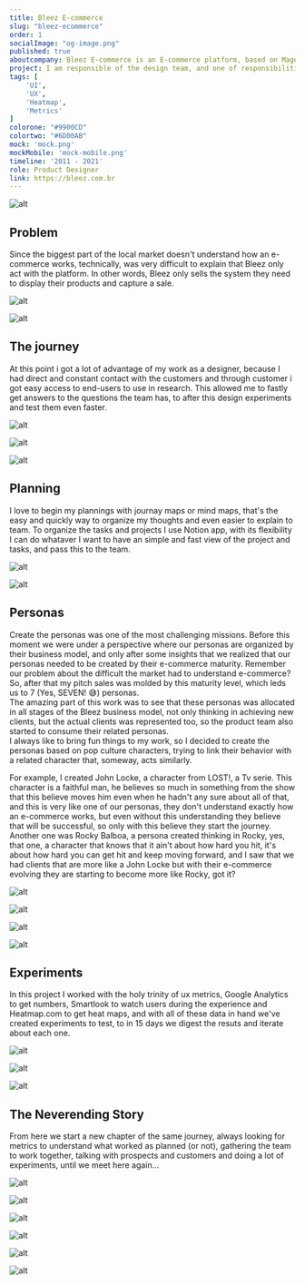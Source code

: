 ```yaml
---
title: Bleez E-commerce
slug: "bleez-ecommerce"
order: 1
socialImage: "og-image.png"
published: true
aboutcompany: Bleez E-commerce is an E-commerce platform, based on Magento 2, focused in start and grow an online store.
project: I am responsible of the design team, and one of responsibilities of design team was act with the marketing team, looking for new clients.
tags: [
    'UI',
    'UX',
    'Heatmap',
    'Metrics'
]
colorone: "#9900CD"
colortwo: "#6D00AB"
mock: 'mock.png'
mockMobile: 'mock-mobile.png'
timeline: '2011 - 2021'
role: Product Designer
link: https://bleez.com.br
---
```

![alt](case/cover.png)

<div class="text">

## Problem

<p>Since the biggest part of the local market doesn't understand how an e-commerce works, technically, was very difficult to explain that Bleez only act with the platform. In other words, Bleez only sells the system they need to display their products and capture a sale.</p>

</div>

<div class="gallery gallery-narrow">

![alt](case/bleez-case-home-mobile.png)

![alt](case/bleez-case-home.png)

</div>

<div class="text">

## The journey

<p>At this point i got a lot of advantage of my work as a designer, because I had direct and constant contact with the customers and through customer i got easy access to end-users to use in research. This allowed me to fastly get answers to the questions the team has, to after this design experiments and test them even faster.</p>

</div>

<div class="gallery">

![alt](case/bleez-plans3.png)

![alt](case/bleez-plans2.png)

![alt](case/bleez-plans1.png)

</div>

<div class="text">

## Planning

<p>
I love to begin my plannings with journay maps or mind maps, that's the easy and quickly way to organize my thoughts and even easier to explain to team. To organize the tasks and projects I use Notion app, with its flexibility I can do whataver I want to have an simple and fast view of the project and tasks, and pass this to the team.
</p>

</div>

<div class="gallery gallery-narrow">

![alt](case/bleez-planning-1.png)

![alt](case/bleez-planning-2.png)

</div>

<div class="text">

## Personas

<p>
Create the personas was one of the most challenging missions. Before this moment we were under a perspective where our personas are organized by their business model, and only after some insights that we realized that our personas needed to be created by their e-commerce maturity. Remember our problem about the difficult the market had to understand e-commerce? So, after that my pitch sales was molded by this maturity level, which leds us to 7 (Yes, SEVEN! 😅) personas.
<br />
The amazing part of this work was to see that these personas was allocated in all stages of the Bleez business model, not only thinking in achieving new clients, but the actual clients was represented too, so the product team also started to consume their related personas.
<br />
I always like to bring fun things to my work, so I decided to create the personas based on pop culture characters, trying to link their behavior with a related character that, someway, acts similarly.
</p>

<p>
For example, I created John Locke, a character from LOST!, a Tv serie. This character is a faithful man, he believes so much in something from the show that this believe moves him even when he hadn't any sure about all of that, and this is very like one of our personas, they don't understand exactly how an e-commerce works, but even without this understanding they believe that will be successful, so only with this believe they start the journey.
<br />
Another one was Rocky Balboa, a persona created thinking in Rocky, yes, that one, a character that knows that it ain't about how hard you hit, it's about how hard you can get hit and keep moving forward, and I saw that we had clients that are more like a John Locke but with their e-commerce evolving they are starting to become more like Rocky, got it?
</p>

</div>

<div class="gallery">

![alt](case/bleez-persona-1.png)

![alt](case/bleez-persona-2.png)

![alt](case/bleez-persona-3.png)

![alt](case/bleez-persona-4.png)

</div>

<div class="text">

## Experiments

<p>
In this project I worked with the holy trinity of ux metrics, Google Analytics to get numbers, Smartlook to watch users during the experience and Heatmap.com to get heat maps, and with all of these data in hand we've created experiments to test, to in 15 days we digest the resuts and iterate about each one.
</p>

</div>

<div class="gallery">

![alt](case/bleez-metrics-1.png)

![alt](case/bleez-metrics-2.png)

![alt](case/bleez-metrics-3.png)

</div>

<div class="text">

## The Neverending Story

<p>
From here we start a new chapter of the same journey, always looking for metrics to understand what worked as planned (or not), gathering the team to work together, talking with prospects and customers and doing a lot of experiments, until we meet here again...
</p>

</div>

<div class="gallery">

![alt](case/bleez-case-1.png)

![alt](case/bleez-case-2.png)

![alt](case/bleez-case-3.png)

</div>

<div class="gallery">

![alt](case/bleez-funcionalidades.png)

![alt](case/bleez-precos.png)

![alt](case/bleez-blog.png)

</div>